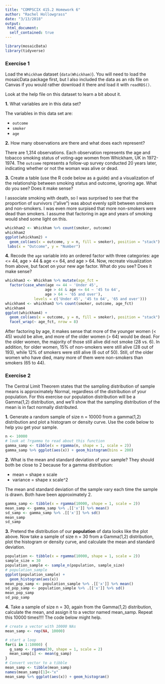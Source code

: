 ```yaml
---
title: "COMPSCIX 415.2 Homework 6"
author: "Rachel Hollowgrass"
date: "3/13/2018"
output:
 html_document:
  self_contained: true
---
```


```r
library(mosaicData)
library(tidyverse)
```

### Exercise 1

Load the <code>Whickham</code> dataset (<code>data(Whickham)</code>). You will need to load the mosaicData package first, but I also included the data as an rds file on Canvas if you would rather download it there and load it with <code>readRDS()</code>.  

Look at the help file on this dataset to learn a bit about it.  

**1.** What variables are in this data set?

The variables in this data set are:
<ul>
<li><code>outcome</code></li>
<li><code>smoker</code></li>
<li><code>age</code></li>
</ul>

**2.** How many observations are there and what does each represent?

There are 1,314 observations. Each observation represents the age and tobacco smoking status of voting-age women from Whickham, UK in 1972-1974. The <code>outcome</code> represents a follow-up survey conducted 20 years later, indicating whether or not the woman was alive or dead.

**3.** Create a table (use the R code below as a guide) and a visualization of the relationship between smoking status and outcome, ignoring age. What do you see? Does it make sense?

I associate smoking with death, so I was surprised to see that the proportion of survivors ("alive") was about evenly split between smokers and non-smokers. I was even more surpised that more non-smokers were dead than smokers. I assume that factoring in age and years of smoking would shed some light on this.

```r
whickham2 <- Whickham %>% count(smoker, outcome)
whickham2
ggplot(whickham2) +
  geom_col(aes(x = outcome, y = n, fill = smoker), position = "stack") + 
 labs(x = "Outcome", y = "Number")
```
**4.** Recode the <code>age</code> variable into an ordered factor with three categories: age <= 44, age > 44 & age <= 64, and age > 64. Now, recreate visualization from above, but facet on your new age factor. What do you see? Does it make sense?

```r
whickham3 <- Whickham %>% mutate(age_fct = 
  factor(case_when(age <= 44 ~ 'Under 45',
                  age > 44 & age <= 64 ~ '45 to 64',
                  age > 64 ~ '65 and over'),
             levels = c('Under 45', '45 to 64', '65 and over')))
whickham4 <- whickham3 %>% count(smoker, outcome, age_fct)
whickham4
ggplot(whickham4) +
  geom_col(aes(x = outcome, y = n, fill = smoker), position = "stack") + 
  facet_wrap(~ age_fct, nrow = 8)
```

After factoring by age, it makes sense that more of the younger women (< 45) would be alive, and more of the older women (> 64) would be dead. For the older women, the majority of those still alive did not smoke (28 vs. 6). In addition, for older women, 15% of non-smokers were still alive (28 out of 193), while 12% of smokers were still alive (6 out of 50). Still, of the older women who have died, many more of them were non-smokers than smokers (65 to 44).

### Exercise 2

The Central Limit Theorem states that the sampling distribution of sample means is approximately Normal, regardless of the distribution of your population. For this exercise our population distribution will be a Gamma(1,2) distribution, and we’ll show that the sampling distribution of the mean is in fact normally distributed.

**1.** Generate a random sample of size n = 10000 from a gamma(1,2) distribution and plot a histogram or density curve. Use the code below to help you get your sample.

```r
n <- 10000
# look at ?rgamma to read about this function
gamma_samp <- tibble(x = rgamma(n, shape = 1, scale = 2))
gamma_samp %>% ggplot(aes(x)) + geom_histogram(bins = 200)
```
**2.** What is the mean and standard deviation of your sample? They should both be close to 2 because for a gamma distribution:
<ul>
<li>mean = shape x scale</li>
<li>variance = shape x scale^2</li>
</ul>

The mean and standard deviation of the sample vary each time the sample is drawn. Both have been approximately 2.

```r
gamma_samp <- tibble(x = rgamma(10000, shape = 1, scale = 2))
mean_samp <- gamma_samp %>% .[['x']] %>% mean()
sd_samp <- gamma_samp %>% .[['x']] %>% sd()
mean_samp
sd_samp
```

**3.** Pretend the distribution of our **population** of data looks like the plot above. Now take a sample of size n = 30 from a Gamma(1,2) distribution, plot the histogram or density curve, and calculate the mean and standard deviation.

```r
population <- tibble(x = rgamma(10000, shape = 1, scale = 2))
sample_size = 30
population_sample <- sample_n(population, sample_size)
# population_sample
ggplot(population_sample) +
  geom_histogram(aes(x))
mean_pop_samp <- population_sample %>% .[['x']] %>% mean()
sd_pop_samp <- population_sample %>% .[['x']] %>% sd()
mean_pop_samp
sd_pop_samp
```

**4.** Take a sample of size n = 30, again from the Gamma(1,2) distribution, calculate the mean, and assign it to a vector named mean_samp. Repeat this 10000 times!!!! The code below might help.

```r
# create a vector with 10000 NAs
mean_samp <- rep(NA, 10000)

# start a loop
for(i in 1:10000) {
  g_samp <- rgamma(30, shape = 1, scale = 2)
  mean_samp[i] <- mean(g_samp)
}
# Convert vector to a tibble
mean_samp <- tibble(mean_samp)
names(mean_samp)[1]<-"x"
mean_samp %>% ggplot(aes(x)) + geom_histogram()
```
